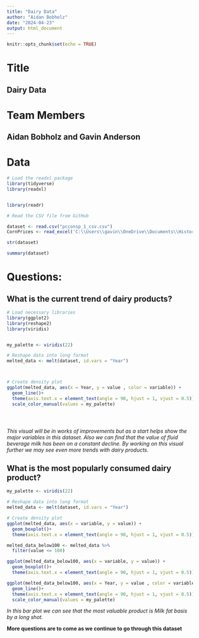 ```yaml
---
title: "Dairy Data"
author: "Aidan Bobholz"
date: "2024-04-23"
output: html_document
---
```


```r
knitr::opts_chunk$set(echo = TRUE)
```

# Title
## Dairy Data

# Team Members
## Aidan Bobholz and Gavin Anderson

# Data
```R

# Load the readxl package
library(tidyverse)
library(readxl)


library(readr)

# Read the CSV file from GitHub

dataset <- read.csv("pcconsp_1_csv.csv")
CornPrices <- read_excel('C:\\Users\\gavin\\OneDrive\\Documents\\Historic_Corn_Prices.xlsx')

```

```R

str(dataset)

```

```R

summary(dataset)

```

# Questions:
## What is the current trend of dairy products?

```R

# Load necessary libraries
library(ggplot2)
library(reshape2)
library(viridis)


my_palette <- viridis(22)

# Reshape data into long format
melted_data <- melt(dataset, id.vars = "Year")



# Create density plot
ggplot(melted_data, aes(x = Year, y = value , color = variable)) +
  geom_line()+
  theme(axis.text.x = element_text(angle = 90, hjust = 1, vjust = 0.5))+
  scale_color_manual(values = my_palette)





```

*This visual will be in works of improvements but as a start helps show the major variables in this dataset. Also we can find that the value of fluid beverage milk has been on a constant decline. By working on this visual further we may see even more trends with dairy products.*


## What is the most popularly consumed dairy product?

```R

my_palette <- viridis(22)

# Reshape data into long format
melted_data <- melt(dataset, id.vars = "Year")

# Create density plot
ggplot(melted_data, aes(x = variable, y = value)) +
  geom_boxplot()+
  theme(axis.text.x = element_text(angle = 90, hjust = 1, vjust = 0.5))

melted_data_below100 <- melted_data %>% 
  filter(value <= 100)

ggplot(melted_data_below100, aes(x = variable, y = value)) +
  geom_boxplot()+
  theme(axis.text.x = element_text(angle = 90, hjust = 1, vjust = 0.5))

ggplot(melted_data_below100, aes(x = Year, y = value , color = variable)) +
  geom_line()+
  theme(axis.text.x = element_text(angle = 90, hjust = 1, vjust = 0.5))+
  scale_color_manual(values = my_palette)

```

*In this bar plot we can see that the most valuable product is Milk fat basis by a long shot. *



**More questions are to come as we continue to go through this dataset**

